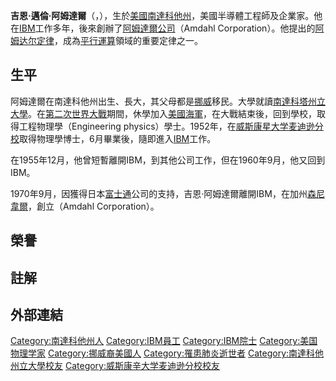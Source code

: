 {{Infobox scientist
|name              = 吉恩·阿姆達爾<br/>（Gene Amdahl）
|image             = Amdahl march 13 2008.jpg
|image_size        =
|caption           = 
|birth_date        = {{Birth date|mf=yes|1922|11|16}}
|birth_place       = [[美國|美國]][[南達科他州|南達科他州]][[弗蘭德利_(南達科他州)|弗蘭德利]]
|death_date        = {{Death date and age|mf=yes|2015|11|10|1922|11|16}}
|death_place       = [[美國|美國]][[加利福尼亞州|加利福尼亞州]][[帕羅奧圖_(加利福尼亞州)|帕羅奧圖]]<ref name="nytimes-obituary">{{cite news|url=http://www.nytimes.com/2015/11/13/technology/gene-amdahl-pioneer-of-mainframe-computing-dies-at-92.html|title=Gene Amdahl, Pioneer of Mainframe Computing, Dies at 92|work=New York Times|date=November 12, 2015|accessdate=2015-11-14|archive-date=2015-11-13|archive-url=https://web.archive.org/web/20151113134626/http://www.nytimes.com/2015/11/13/technology/gene-amdahl-pioneer-of-mainframe-computing-dies-at-92.html|dead-url=no}}</ref><ref name="computing-obituary">{{cite web|url=http://www.computing.co.uk/ctg/news/2434594/computer-pioneer-gene-amdahl-dies-aged-92|title=Computer pioneer Gene Amdahl dies, aged 92|work=computing.co.uk|accessdate=2015-11-14|archive-date=2015-11-15|archive-url=https://web.archive.org/web/20151115010139/http://www.computing.co.uk/ctg/news/2434594/computer-pioneer-gene-amdahl-dies-aged-92|dead-url=no}}</ref>
|residence         =
|citizenship       =
|nationality       = {{USA}}（[[挪威裔美國人|挪威裔美國人]]）
|ethnicity         =
|fields            =
|workplaces        =
|alma_mater        = [[南達科他州立大學|南達科他州立大學]]<br />[[威斯康星大学麦迪逊分校|威斯康星大学麦迪逊分校]]
|doctoral_advisor  = Harold A. Peterson<ref>{{Cite web|url=http://ed-thelen.org/comp-hist/wisc.html|title=WISC|accessdate=2009-04-11|quote=Professor Peterson encouraged them, provided space and a home in the department, and assisted in finding financing for the development of the Wisconsin Integrally Synchronized Computer (WISC), the first digital computer built in Wisconsin.|archive-date=2020-11-30|archive-url=https://web.archive.org/web/20201130213553/http://ed-thelen.org/comp-hist/wisc.html|dead-url=no}}</ref>
|academic_advisors =
|doctoral_students =
|notable_students  =
|known_for         = [[阿姆达尔定律|阿姆达尔定律]]
|author_abbrev_bot =
|author_abbrev_zoo =
|influences        =
|influenced        =
|awards            =
|religion          =
|signature         =  <!--(filename only)-->
|footnotes         =
}} 
'''吉恩·邁倫·阿姆達爾'''（{{lang-en|Gene Myron Amdahl}}，{{bd|1922年|11月16日|2015年|11月10日|catIdx=Amdahl, Gene}}），生於[[美國|美國]][[南達科他州|南達科他州]]，美國半導體工程師及企業家。他在[[IBM|IBM]]工作多年，後來創辦了[[阿姆達爾公司|阿姆達爾公司]]（Amdahl Corporation）。他提出的[[阿姆达尔定律|阿姆达尔定律]]，成為[[平行運算|平行運算]]領域的重要定律之一。

==生平==
阿姆達爾在南達科他州出生、長大，其父母都是[[挪威|挪威]]移民。大學就讀[[南達科塔州立大學|南達科塔州立大學]]。在[[第二次世界大戰|第二次世界大戰]]期間，休學加入[[美國海軍|美國海軍]]，在大戰結束後，回到學校，取得工程物理學（Engineering physics）學士。1952年，在[[威斯康星大学麦迪逊分校|威斯康星大学麦迪逊分校]]取得物理學博士，6月畢業後，隨即進入[[IBM|IBM]]工作。

在1955年12月，他曾短暫離開IBM，到其他公司工作，但在1960年9月，他又回到IBM。

1970年9月，因獲得日本[[富士通|富士通]]公司的支持，吉恩·阿姆達爾離開IBM，在加州[[森尼韦尔_(加利福尼亚州)|森尼韋爾]]，創立{{link-en|阿姆達爾公司|Amdahl Corporation}}（Amdahl Corporation）。

==榮譽==
==註解==
{{reflist}}
==外部連結==
{{Authority control}}
{{DEFAULTSORT:Amdahl, Gene}}
[[Category:南達科他州人|Category:南達科他州人]]
[[Category:IBM員工|Category:IBM員工]]
[[Category:IBM院士|Category:IBM院士]]
[[Category:美国物理学家|Category:美国物理学家]]
[[Category:挪威裔美國人|Category:挪威裔美國人]]
[[Category:罹患肺炎逝世者|Category:罹患肺炎逝世者]]
[[Category:南達科他州立大學校友|Category:南達科他州立大學校友]]
[[Category:威斯康辛大学麦迪逊分校校友|Category:威斯康辛大学麦迪逊分校校友]]
